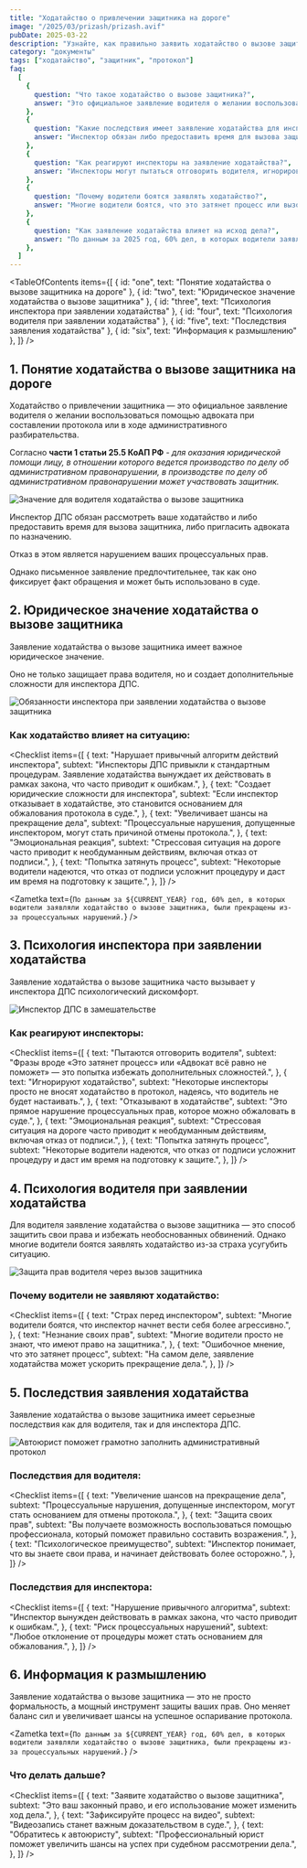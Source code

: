 ```yaml
---
title: "Ходатайство о привлечении защитника на дороге"
image: "/2025/03/prizash/prizash.avif"
pubDate: 2025-03-22
description: "Узнайте, как правильно заявить ходатайство о вызове защитника при составлении протокола на дороге. Роль и юридические последствия для водителя."
category: "документы"
tags: ["ходатайство", "защитник", "протокол"]
faq:
  [
    {
      question: "Что такое ходатайство о вызове защитника?",
      answer: "Это официальное заявление водителя о желании воспользоваться помощью адвоката при составлении протокола или в ходе административного разбирательства. Право на защитника закреплено в части 1 статьи 25.5 КоАП РФ.",
    },
    {
      question: "Какие последствия имеет заявление ходатайства для инспектора ДПС?",
      answer: "Инспектор обязан либо предоставить время для вызова защитника, либо пригласить адвоката по назначению. Отказ в этом является нарушением процессуальных прав и может привести к отмене протокола.",
    },
    {
      question: "Как реагируют инспекторы на заявление ходатайства?",
      answer: "Инспекторы могут пытаться отговорить водителя, игнорировать ходатайство или даже отказать в его удовлетворении. Такие действия являются нарушением закона и могут быть обжалованы.",
    },
    {
      question: "Почему водители боятся заявлять ходатайство?",
      answer: "Многие водители боятся, что это затянет процесс или вызовет агрессивную реакцию инспектора. Однако заявление ходатайства — это законное право, которое помогает защитить свои интересы.",
    },
    {
      question: "Как заявление ходатайства влияет на исход дела?",
      answer: "По данным за 2025 год, 60% дел, в которых водители заявляли ходатайство о вызове защитника, были прекращены из-за процессуальных нарушений со стороны инспектора.",
    },
  ]
---
```



<TableOfContents
  items={[
    { id: "one", text: "Понятие ходатайства о вызове защитника на дороге" },
    { id: "two", text: "Юридическое значение ходатайства о вызове защитника" },
    { id: "three", text: "Психология инспектора при заявлении ходатайства" },
    { id: "four", text: "Психология водителя при заявлении ходатайства" },
    { id: "five", text: "Последствия заявления ходатайства" },
    { id: "six", text: "Информация к размышлению" },
  ]}
/>

<section class="article-section" id="one">

## 1. Понятие ходатайства о вызове защитника на дороге

Ходатайство о привлечении защитника — это официальное заявление водителя о желании воспользоваться помощью адвоката при составлении протокола или в ходе административного разбирательства.

Согласно **части 1 статьи 25.5 КоАП РФ** - _для оказания юридической помощи лицу, в отношении которого ведется производство по делу об административном правонарушении, в производстве по делу об административном правонарушении может участвовать защитник._

<Zametka text="Заявление ходатайства о вызове защитника — это не просто формальность, а мощный инструмент, который может изменить ход дела." />

<Image
  src="/2025/03/prizash/hodataystvo.avif"
  alt="Значение для водителя ходатайства о вызове защитника"
  counter={1}
/>

Инспектор ДПС обязан рассмотреть ваше ходатайство и либо предоставить время для вызова защитника, либо пригласить адвоката по назначению.

Отказ в этом является нарушением ваших процессуальных прав.

<Zametka text="Водитель может заявить ходатайство как устно, так и письменно." />

Однако письменное заявление предпочтительнее, так как оно фиксирует факт обращения и может быть использовано в суде.

</section>

<section class="article-section" id="two">

## 2. Юридическое значение ходатайства о вызове защитника

Заявление ходатайства о вызове защитника имеет важное юридическое значение.

Оно не только защищает права водителя, но и создает дополнительные сложности для инспектора ДПС.

<Image
  src="/2025/03/prizash/obyz_insp.avif"
  alt="Обязанности инспектора при заявлении ходатайства о вызове защитника"
  counter={2}
/>

<Alert text="Любое отклонение от этого порядка является нарушением процессуальных прав." />

### Как ходатайство влияет на ситуацию:

<Checklist
  items={[
    {
      text: "Нарушает привычный алгоритм действий инспектора",
      subtext:
        "Инспекторы ДПС привыкли к стандартным процедурам. Заявление ходатайства вынуждает их действовать в рамках закона, что часто приводит к ошибкам.",
    },
    {
      text: "Создает юридические сложности для инспектора",
      subtext:
        "Если инспектор отказывает в ходатайстве, это становится основанием для обжалования протокола в суде.",
    },
    {
      text: "Увеличивает шансы на прекращение дела",
      subtext:
        "Процессуальные нарушения, допущенные инспектором, могут стать причиной отмены протокола.",
    },
    {
      text: "Эмоциональная реакция",
      subtext:
        "Стрессовая ситуация на дороге часто приводит к необдуманным действиям, включая отказ от подписи.",
    },
    {
      text: "Попытка затянуть процесс",
      subtext:
        "Некоторые водители надеются, что отказ от подписи усложнит процедуру и даст им время на подготовку к защите.",
    },
  ]}
/>

<Zametka
  text={`По данным за ${CURRENT_YEAR} год, 60% дел, в которых водители заявляли ходатайство о вызове защитника, были прекращены из-за процессуальных нарушений.`}
/>

<Alert text="Важно: Если инспектор отказывает в ходатайстве, зафиксируйте это на видео и укажите в объяснениях. Это станет важным доказательством в суде." />

</section>

<section class="article-section" id="three">

## 3. Психология инспектора при заявлении ходатайства

Заявление ходатайства о вызове защитника часто вызывает у инспектора ДПС психологический дискомфорт.

<Image
  src="/2025/03/prizash/insp_zam.avif"
  alt="Инспектор ДПС в замешательстве"
  counter={3}
/>

<Zametka text="Инспекторы ДПС привыкли к быстрому оформлению протоколов. Заявление ходатайства вынуждает их замедлить процесс и действовать более осторожно." />

### Как реагируют инспекторы:

<Checklist
  items={[
    {
      text: "Пытаются отговорить водителя",
      subtext:
        "Фразы вроде «Это затянет процесс» или «Адвокат всё равно не поможет» — это попытка избежать дополнительных сложностей.",
    },
    {
      text: "Игнорируют ходатайство",
      subtext:
        "Некоторые инспекторы просто не вносят ходатайство в протокол, надеясь, что водитель не будет настаивать.",
    },
    {
      text: "Отказывают в ходатайстве",
      subtext:
        "Это прямое нарушение процессуальных прав, которое можно обжаловать в суде.",
    },
    {
      text: "Эмоциональная реакция",
      subtext:
        "Стрессовая ситуация на дороге часто приводит к необдуманным действиям, включая отказ от подписи.",
    },
    {
      text: "Попытка затянуть процесс",
      subtext:
        "Некоторые водители надеются, что отказ от подписи усложнит процедуру и даст им время на подготовку к защите.",
    },
  ]}
/>

<Alert text="Не поддавайтесь на давление. Вы имеете право на защитника, и это право закреплено законом." />

</section>

<section class="article-section" id="four">

## 4. Психология водителя при заявлении ходатайства

Для водителя заявление ходатайства о вызове защитника — это способ защитить свои права и избежать необоснованных обвинений. Однако многие водители боятся заявлять ходатайство из-за страха усугубить ситуацию.

<Image
  src="/2025/03/prizash/zash_prav.avif"
  alt="Защита  прав водителя через вызов защитника"
  counter={3}
/>

### Почему водители не заявляют ходатайство:

<Checklist
  items={[
    {
      text: "Страх перед инспектором",
      subtext:
        "Многие водители боятся, что инспектор начнет вести себя более агрессивно.",
    },
    {
      text: "Незнание своих прав",
      subtext: "Многие водители просто не знают, что имеют право на защитника.",
    },
    {
      text: "Ошибочное мнение, что это затянет процесс",
      subtext:
        "На самом деле, заявление ходатайства может ускорить прекращение дела.",
    },
  ]}
/>

<Alert text="Помните: Заявление ходатайства — это ваше право, а не привилегия. Используйте его для защиты своих интересов." />

</section>

<section class="article-section" id="five">

## 5. Последствия заявления ходатайства

Заявление ходатайства о вызове защитника имеет серьезные последствия как для водителя, так и для инспектора ДПС.

<Image
  src="/2025/03/prizash/gram_vod.avif"
  alt="Автоюрист поможет грамотно заполнить административный протокол"
  counter={4}
/>

<Zametka text="Заявление ходатайства меняет баланс сил. Инспектор вынужден действовать в рамках закона, что увеличивает шансы на успешное оспаривание протокола." />

### Последствия для водителя:

<Checklist
  items={[
    {
      text: "Увеличение шансов на прекращение дела",
      subtext:
        "Процессуальные нарушения, допущенные инспектором, могут стать основанием для отмены протокола.",
    },
    {
      text: "Защита своих прав",
      subtext:
        "Вы получаете возможность воспользоваться помощью профессионала, который поможет правильно составить возражения.",
    },
    {
      text: "Психологическое преимущество",
      subtext:
        "Инспектор понимает, что вы знаете свои права, и начинает действовать более осторожно.",
    },
  ]}
/>

### Последствия для инспектора:

<Checklist
  items={[
    {
      text: "Нарушение привычного алгоритма",
      subtext:
        "Инспектор вынужден действовать в рамках закона, что часто приводит к ошибкам.",
    },
    {
      text: "Риск процессуальных нарушений",
      subtext:
        "Любое отклонение от процедуры может стать основанием для обжалования.",
    },
  ]}
/>

<Alert text="Важно: Если инспектор отказывает в ходатайстве, зафиксируйте это на видео и укажите в объяснениях. Это станет важным доказательством в суде." />

<AvtouristCard />

</section>

<section class="article-section" id="six">

## 6. Информация к размышлению

Заявление ходатайства о вызове защитника — это не просто формальность, а мощный инструмент защиты ваших прав. Оно меняет баланс сил и увеличивает шансы на успешное оспаривание протокола.

<Zametka
  text={`По данным за ${CURRENT_YEAR} год, 60% дел, в которых водители заявляли ходатайство о вызове защитника, были прекращены из-за процессуальных нарушений.`}
/>

### Что делать дальше?

<Checklist
  items={[
    {
      text: "Заявите ходатайство о вызове защитника",
      subtext:
        "Это ваш законный право, и его использование может изменить ход дела.",
    },
    {
      text: "Зафиксируйте процесс на видео",
      subtext: "Видеозапись станет важным доказательством в суде.",
    },
    {
      text: "Обратитесь к автоюристу",
      subtext:
        "Профессиональный юрист поможет увеличить шансы на успех при судебном рассмотрении дела.",
    },
  ]}
/>

<Alert text="Помните: Заявление ходатайства — это ваш шанс защитить свои права и избежать необоснованных обвинений. Не бойтесь использовать этот инструмент." />

</section>

